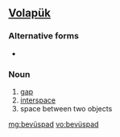 ==[[Volapük]]==

===Alternative forms===
*{{l|vo|bevuyspad}}

===Noun===
{{infl|vo|noun}}
 
# [[gap]]
# [[interspace]]
# space between two objects

[[mg:bevüspad]]
[[vo:bevüspad]]
